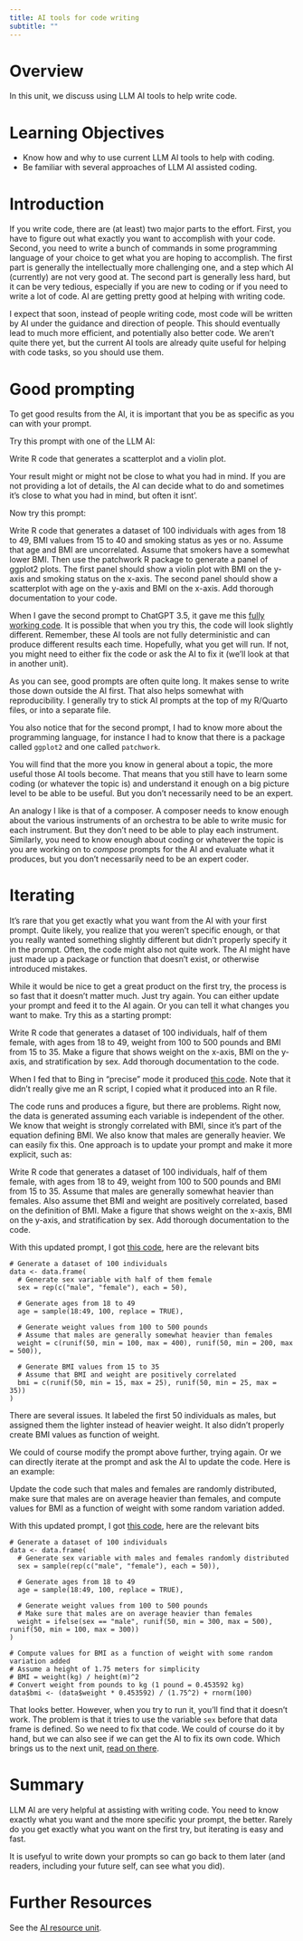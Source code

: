 ```yaml
---
title: AI tools for code writing
subtitle: ""
---
```



# Overview
In this unit, we discuss using LLM AI tools to help write code.


# Learning Objectives

* Know how and why to use current LLM AI tools to help with coding.
* Be familiar with several approaches of LLM AI assisted coding.


# Introduction

If you write code, there are (at least) two major parts to the effort. First, you have to figure out what exactly you want to accomplish with your code. Second, you need to write a bunch of commands in some programming language of your choice to get what you are hoping to accomplish. 
The first part is generally the intellectually more challenging one, and a step which AI (currently) are not very good at. The second part is generally less hard, but it can be very tedious, especially if you are new to coding or if you need to write a lot of code. AI are getting pretty good at helping with writing code.

I expect that soon, instead of people writing code, most code will be written by AI under the guidance and direction of people. This should eventually lead to much more efficient, and potentially also better code. We aren't quite there yet, but the current AI tools are already quite useful for helping with code tasks, so you should use them.

# Good prompting

To get good results from the AI, it is important that you be as specific as you can with your prompt.

Try this prompt with one of the LLM AI:

::: prompt
Write R code that generates a scatterplot and a violin plot.
:::

Your result might or might not be close to what you had in mind. If you are not providing a lot of details, the AI can decide what to do and sometimes it's close to what you had in mind, but often it isnt'.


Now try this prompt:

::: prompt
Write R code that generates a dataset of 100 individuals with ages from 18 to 49, BMI values from 15 to 40 and smoking status as yes or no. Assume that age and BMI are uncorrelated. Assume that smokers have a somewhat lower BMI. Then use the patchwork R package to generate a panel of ggplot2 plots. The first panel should show a violin plot with BMI on the y-axis and smoking status on the x-axis. The second panel should show a scatterplot with age on the y-axis and BMI on the x-axis. Add thorough documentation to your code.
:::

When I gave the second prompt to ChatGPT 3.5, it gave me this [fully working code](../../code/chatgpt-example.R). It is possible that when you try this, the code will look slightly different. Remember, these AI tools are not fully deterministic and can produce different results each time. Hopefully, what you get will run. If not, you might need to either fix the code or ask the AI to fix it (we'll look at that in another unit).


As you can see, good prompts are often quite long. It makes sense to write those down outside the AI first. That also helps somewhat with reproducibility. I generally try to stick AI prompts at the top of my R/Quarto files, or into a separate file.

You also notice that for the second prompt, I had to know more about the programming language, for instance I had to know that there is a package called `ggplot2` and one called `patchwork`. 

You will find that the more you know in general about a topic, the more useful those AI tools become. That means that you still have to learn some coding (or whatever the topic is) and understand it enough on a big picture level to be able to be useful. But you don't necessarily need to be an expert.

An analogy I like is that of a composer. A composer needs to know enough about the various instruments of an orchestra to be able to write music for each instrument. But they don't need to be able to play each instrument. Similarly, you need to know enough about coding or whatever the topic is you are working on to _compose_ prompts for the AI and evaluate what it produces, but you don't necessarily need to be an expert coder.


# Iterating

It's rare that you get exactly what you want from the AI with your first prompt. Quite likely, you realize that you weren't specific enough, or that you really wanted something slightly different but didn't properly specify it in the prompt. Often, the code might also not quite work. The AI might have just made up a package or function that doesn't exist, or otherwise introduced mistakes. 

While it would be nice to get a great product on the first try, the process is so fast that it doesn't matter much. Just try again. You can either update your prompt and feed it to the AI again. Or you can tell it what changes you want to make. Try this as a starting prompt:

::: prompt
Write R code that generates a dataset of 100 individuals, half of them female, with ages from 18 to 49, weight from 100 to 500 pounds and BMI from 15 to 35. Make a figure that shows weight on the x-axis, BMI on the y-axis, and stratification by sex. Add thorough documentation to the code.
:::


When I fed that to Bing in "precise" mode it produced [this code](../../code/bing-iterate-example.R). Note that it didn't really give me an R script, I copied what it produced into an R file.

The code runs and produces a figure, but there are problems. Right now, the data is generated assuming each variable is independent of the other. We know that weight is strongly correlated with BMI, since it's part of the equation defining BMI. We also know that males are generally heavier. We can easily fix this. One approach is to update your prompt and make it more explicit, such as: 

::: prompt
Write R code that generates a dataset of 100 individuals, half of them female, with ages from 18 to 49, weight from 100 to 500 pounds and BMI from 15 to 35. Assume that males are generally somewhat heavier than females. Also assume thet BMI and weight are positively correlated, based on the definition of BMI. Make a figure that shows weight on the x-axis, BMI on the y-axis, and stratification by sex. Add thorough documentation to the code.
:::

With this updated prompt, I got [this code](../../code/bing-iterate-example-update1.R), here are the relevant bits

::: output
```
# Generate a dataset of 100 individuals
data <- data.frame(
  # Generate sex variable with half of them female
  sex = rep(c("male", "female"), each = 50),
  
  # Generate ages from 18 to 49
  age = sample(18:49, 100, replace = TRUE),
  
  # Generate weight values from 100 to 500 pounds
  # Assume that males are generally somewhat heavier than females
  weight = c(runif(50, min = 100, max = 400), runif(50, min = 200, max = 500)),
  
  # Generate BMI values from 15 to 35
  # Assume that BMI and weight are positively correlated
  bmi = c(runif(50, min = 15, max = 25), runif(50, min = 25, max = 35))
)
```
:::

There are several issues. It labeled the first 50 individuals as males, but assigned them the lighter instead of heavier weight. It also didn't properly create BMI values as function of weight.

We could of course modify the prompt above further, trying again. Or we can directly iterate at the prompt and ask the AI to update the code. Here is an example:

::: prompt
Update the code such that males and females are randomly distributed, make sure that males are on average heavier than females, and compute values for BMI as a function of weight with some random variation added.
:::

With this updated prompt, I got [this code](../../code/bing-iterate-example-update2.R), here are the relevant bits

::: output
```
# Generate a dataset of 100 individuals
data <- data.frame(
  # Generate sex variable with males and females randomly distributed
  sex = sample(rep(c("male", "female"), each = 50)),
  
  # Generate ages from 18 to 49
  age = sample(18:49, 100, replace = TRUE),
  
  # Generate weight values from 100 to 500 pounds
  # Make sure that males are on average heavier than females
  weight = ifelse(sex == "male", runif(50, min = 300, max = 500), runif(50, min = 100, max = 300))
)

# Compute values for BMI as a function of weight with some random variation added
# Assume a height of 1.75 meters for simplicity
# BMI = weight(kg) / height(m)^2
# Convert weight from pounds to kg (1 pound = 0.453592 kg)
data$bmi <- (data$weight * 0.453592) / (1.75^2) + rnorm(100)
```
:::

That looks better. However, when you try to run it, you'll find that it doesn't work. The problem is that it tries to use the variable `sex` before that data frame is defined. So we need to fix that code. We could of course do it by hand, but we can also see if we can get the AI to fix its own code. Which brings us to the next unit, [read on there](../ai-fix-code/ai-fix-code-R).



# Summary

LLM AI are very helpful at assisting with writing code. You need to know exactly what you want and the more specific your prompt, the better. Rarely do you get exactly what you want on the first try, but iterating is easy and fast.

It is usefyul to write down your prompts so can go back to them later (and readers, including your future self, can see what you did).



# Further Resources

See the [AI resource unit](../ai-resources/ai-resources.qmd).




